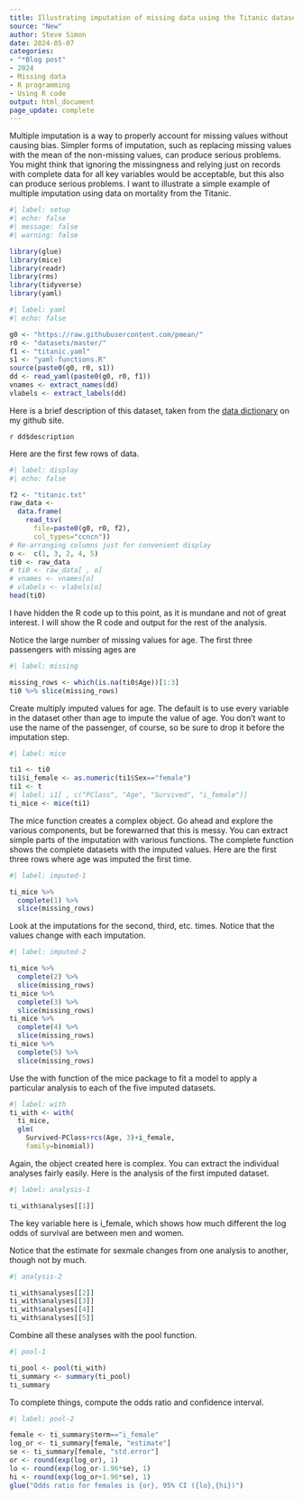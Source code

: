 ```yaml
---
title: Illustrating imputation of missing data using the Titanic dataset
source: "New"
author: Steve Simon
date: 2024-05-07
categories:
- "*Blog post"
- 2024
- Missing data
- R programming
- Using R code
output: html_document
page_update: complete
---
```


Multiple imputation is a way to properly account for missing values without causing bias. Simpler forms of imputation, such as replacing missing values with the mean of the non-missing values, can produce serious problems. You might think that ignoring the missingness and relying just on records with complete data for all key variables would be acceptable, but this also can produce serious problems. I want to illustrate a simple example of multiple imputation using data on mortality from the Titanic.

<!---more--->

```r
#| label: setup
#| echo: false
#| message: false
#| warning: false

library(glue)
library(mice)
library(readr)
library(rms)
library(tidyverse)
library(yaml)
```

```r
#| label: yaml
#| echo: false

g0 <- "https://raw.githubusercontent.com/pmean/"
r0 <- "datasets/master/"
f1 <- "titanic.yaml"
s1 <- "yaml-functions.R"
source(paste0(g0, r0, s1))
dd <- read_yaml(paste0(g0, r0, f1))
vnames <- extract_names(dd)
vlabels <- extract_labels(dd)
```

Here is a brief description of this dataset, taken from the [data dictionary][sim3] on my github site.

`r dd$description`

[sim3]: https://raw.githubusercontent.com/pmean/datasets/master/titanic-data-dictionary.yaml

Here are the first few rows of data.

```r
#| label: display
#| echo: false

f2 <- "titanic.txt"
raw_data <- 
  data.frame(
    read_tsv(
      file=paste0(g0, r0, f2),
      col_types="ccncn"))
# Re-arranging columns just for convenient display
o <-  c(1, 3, 2, 4, 5)
ti0 <- raw_data
# ti0 <- raw_data[ , o]
# vnames <- vnames[o]
# vlabels <- vlabels[o]
head(ti0)
```

I have hidden the R code up to this point, as it is mundane and not of great interest. I will show the R code and output for the rest of the analysis.

Notice the large number of missing values for age. The first three passengers with missing ages are

```r
#| label: missing

missing_rows <- which(is.na(ti0$Age))[1:3]
ti0 %>% slice(missing_rows)
```

Create multiply imputed values for age. The default is to use every variable in the dataset other than age to impute the value of age. You don't want to use the name of the passenger, of course, so be sure to drop it before the imputation step.

```r
#| label: mice

ti1 <- ti0
ti1$i_female <- as.numeric(ti1$Sex=="female")
ti1 <- t
#| label: i1[ , c("PClass", "Age", "Survived", "i_female")]
ti_mice <- mice(ti1)
```

The mice function creates a complex object. Go ahead and explore the various components, but be forewarned that this is messy. You can extract simple parts of the imputation with various functions. The complete function shows the complete datasets with the imputed values. Here are the first three rows where age was imputed the first time.

```r
#| label: imputed-1

ti_mice %>%
  complete(1) %>%
  slice(missing_rows)
```

Look at the imputations for the second, third, etc. times. Notice that the values change with each imputation.

```r
#| label: imputed-2

ti_mice %>%
  complete(2) %>%
  slice(missing_rows)
ti_mice %>%
  complete(3) %>%
  slice(missing_rows)
ti_mice %>%
  complete(4) %>%
  slice(missing_rows)
ti_mice %>%
  complete(5) %>%
  slice(missing_rows)
```
Use the with function of the mice package to fit a model to apply a particular analysis to each of the five imputed datasets.

```r
#| label: with
ti_with <- with(
  ti_mice, 
  glm(
    Survived~PClass+rcs(Age, 3)+i_female, 
    family=binomial)) 
```

Again, the object created here is complex. You can extract the individual analyses fairly easily. Here is the analysis of the first imputed dataset.

```r
#| label: analysis-1

ti_with$analyses[[1]]
```

The key variable here is i_female, which shows how much different the log odds of survival are between men and women. 

Notice that the estimate for sexmale changes from one analysis to another, though not by much.

```r
#| analysis-2

ti_with$analyses[[2]]
ti_with$analyses[[3]]
ti_with$analyses[[4]]
ti_with$analyses[[5]]
```

Combine all these analyses with the pool function.

```r
#| pool-1

ti_pool <- pool(ti_with)
ti_summary <- summary(ti_pool)
ti_summary
```

To complete things, compute the odds ratio and confidence interval.

```r
#| label: pool-2

female <- ti_summary$term=="i_female"
log_or <- ti_summary[female, "estimate"]
se <- ti_summary[female, "std.error"]
or <- round(exp(log_or), 1)
lo <- round(exp(log_or-1.96*se), 1)
hi <- round(exp(log_or+1.96*se), 1)
glue("Odds ratio for females is {or}, 95% CI ({lo},{hi})")
```

